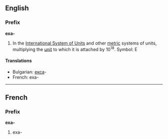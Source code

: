 ==English==
===Prefix===
'''exa-'''

#In the [[International System of Units]] and other [[metric]] systems of units, multiplying the [[unit]] to which it is attached by 10<sup>18</sup>. Symbol: E

====Translations====

*Bulgarian: [[екса]]-
*French: exa-

----
==French==
===Prefix===
'''exa-'''

#exa-